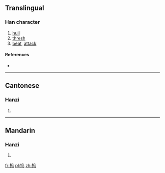 {{also|搗}}
==Translingual==

===Han character===
{{Han char|rn=64|rad=手|as=07|sn=10|four=|canj=手心卜山 (QPYU)}}

# [[hull]]
# [[thresh]]
# [[beat]], [[attack]]

====References====
* {{Han ref|kx=0434.241|hdz=31887.020|uh=6363|ud=25443}}

----

==Cantonese==

===Hanzi===
{{yue-hanzi|jyut=|y=dou2|tra=搗}}

# {{defn|Cantonese|sort=手07}}

----

==Mandarin==

===Hanzi===
{{cmn-hanzi|tra=搗|pin=[[dǎo]] ([[dao3]])|wg=tao<sup>3</sup>}}

# {{defn|Mandarin|sort=手07}}

[[fr:捣]]
[[pl:捣]]
[[zh:捣]]